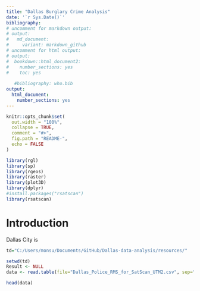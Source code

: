 ```yaml
---
title: "Dallas Burglary Crime Analysis"
date: '`r Sys.Date()`'
bibliography: 
# uncomment for markdown output:
# output:
#   md_document:
#     variant: markdown_github
# uncomment for html output:
# output:
#  bookdown::html_document2:
#    number_sections: yes
#    toc: yes
   
   #bibliography: who.bib
output:
  html_document:
    number_sections: yes
---
```


<!-- Note: this is where I'm adding the write-up for now for maximum visibility.
Can go elsewhere, e.g. as a vignette before this is open sourced. -->

```r
knitr::opts_chunk$set(
  out.width = "100%",
  collapse = TRUE,
  comment = "#>",
  fig.path = "README-",
  echo = FALSE
)
```


```r
library(rgl)
library(sp)
library(rgeos)
library(raster)
library(plot3D)
library(dplyr)
#install.packages("rsatscan")
library(rsatscan)
```

# Introduction

Dallas City is 

```r
td="C:/Users/monsu/Documents/GitHub/Dallas-data-analysis/resources/"

setwd(td)
Result <- NULL
data <- read.table(file="Dallas_Police_RMS_for_SatScan_UTM2.csv", sep=",", head=TRUE)

head(data)
```



